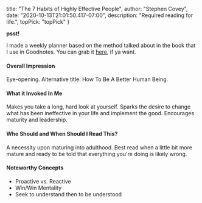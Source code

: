 
  title: "The 7 Habits of Highly Effective People",
  author: "Stephen Covey",
  date: "2020-10-13T21:01:50.417-07:00",
  description: "Required reading for life.",
  topPick: "topPick"
}


<b>psst!</b>

 I made a weekly planner based on the method talked about in the book that I use in Goodnotes. You can grab it [here](/resources/downloads/weekly-planner), if ya want.

#### Overall Impression

Eye-opening. Alternative title: How To Be A Better Human Being.



#### What it Invoked In Me

Makes you take a long, hard look at yourself. Sparks the desire to change what has been ineffective in your life and implement the good. Encourages maturity and leadership.



#### Who Should and When Should I Read This?

A necessity upon maturing into adulthood. Best read when a little bit more mature and ready to be told that everything you're doing is likely wrong.



#### Noteworthy Concepts

- Proactive vs. Reactive
- Win/Win Mentality
- Seek to understand then to be understood

